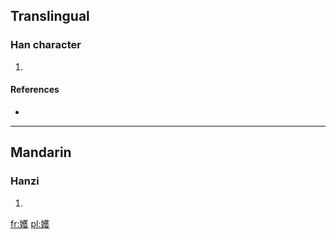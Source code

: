 ==Translingual==

===Han character===
{{Han char|rn=38|rad=女|as=14|sn=17|four=|canj=女廿人水 (VTOE)|ids=⿰[[女]][[蒦]]}}

# {{defn|Han|sort=女14}}

====References====
* {{Han ref|kx=0273.080|dkj=06832|dj=0541.140|hdz=21085.190|uh=5B33|ud=23347}}

----

==Mandarin==

===Hanzi===
{{cmn-hanzi|pin=[[qiān]] ([[qian1]]), [[yuè]] ([[yue4]])|wg=ch'ien<sup>1</sup>, <sup>o</sup>}}

# {{defn|lang=cmn|sort=女14}}

[[fr:嬳]]
[[pl:嬳]]